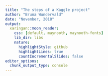 ```yaml
---
title: "The steps of a Kaggle project"
author: "Bruna Wundervald"
date: "November, 2018"
output:
  xaringan::moon_reader:
    css: [default, maynooth, maynooth-fonts]
    lib_dir: libs
    nature:
      highlightStyle: github
      highlightLines: true
      countIncrementalSlides: false
editor_options: 
  chunk_output_type: console
---
```

